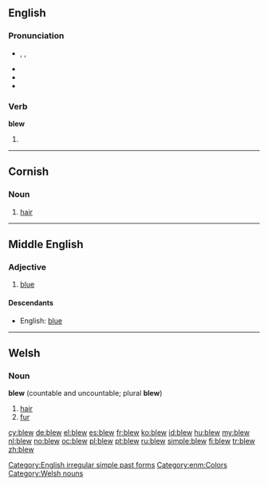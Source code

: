 ==English==

===Pronunciation===
* {{enPR|blo͞o}}, {{IPA|/bluː/}}, {{SAMPA|/blu:/}}
* {{audio|en-us-blew.ogg|Audio (US)}}
* {{rhymes|uː}}
* {{homophones|blue}}

===Verb===
'''blew'''

# {{simple past of|[[blow]]}}

[[Category:English irregular simple past forms]]

----

==Cornish==

===Noun===
{{infl|kw|noun|g=|singulative|blewen}}

# [[hair]]

----

==Middle English==
<!--this Middle English entry was created using Template:new enm entry-->
===Adjective===
{{infl|enm|adjective}}

# [[blue]]

====Descendants====
* English: [[blue]]

[[Category:enm:Colors]]
----

==Welsh==

===Noun===
'''blew''' (countable and uncountable; plural '''blew''')

# [[hair#Noun|hair]]
# [[fur#Noun|fur]]

[[Category:Welsh nouns]]

[[cy:blew]]
[[de:blew]]
[[el:blew]]
[[es:blew]]
[[fr:blew]]
[[ko:blew]]
[[id:blew]]
[[hu:blew]]
[[my:blew]]
[[nl:blew]]
[[no:blew]]
[[oc:blew]]
[[pl:blew]]
[[pt:blew]]
[[ru:blew]]
[[simple:blew]]
[[fi:blew]]
[[tr:blew]]
[[zh:blew]]